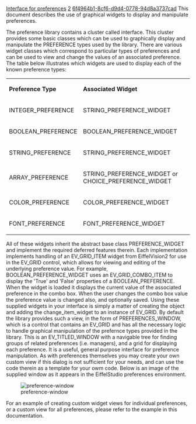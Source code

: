 [[Property:title|Interface for preferences]]
[[Property:weight|2]]
[[Property:uuid|6f4964b1-8cf6-d9d4-0778-94d8a3737cad]]
This document describes the use of graphical widgets to display and manipulate preferences.

The preference library contains a cluster called <eiffel>interface</eiffel>. This cluster provides some basic classes which can be used to graphically display and manipulate the <eiffel>PREFERENCE</eiffel> types used by the library. There are various widget classes which correspond to particular types of preferences and can be used to view and change the values of an associated preference. The table below illustrates which widgets are used to display each of the known preference types: 

{| 
|- 
|  '''Preference Type''' 
|  '''Associated Widget''' 
|- 
| <eiffel>INTEGER_PREFERENCE</eiffel>
| <eiffel>STRING_PREFERENCE_WIDGET</eiffel>
|- 
| <eiffel>BOOLEAN_PREFERENCE</eiffel>
| <eiffel>BOOLEAN_PREFERENCE_WIDGET</eiffel>
|- 
| <eiffel>STRING_PREFERENCE</eiffel>
| <eiffel>STRING_PREFERENCE_WIDGET</eiffel>
|- 
| <eiffel>ARRAY_PREFERENCE</eiffel>
| <eiffel>STRING_PREFERENCE_WIDGET</eiffel> or <eiffel>CHOICE_PREFERENCE_WIDGET</eiffel>
|- 
| <eiffel>COLOR_PREFERENCE</eiffel>
| <eiffel>COLOR_PREFERENCE_WIDGET</eiffel>
|- 
| <eiffel>FONT_PREFERENCE</eiffel>
| <eiffel>FONT_PREFERENCE_WIDGET</eiffel>
|}

All of these widgets inherit the abstract base class <eiffel>PREFERENCE_WIDGET</eiffel> and implement the required deferred features therein. Each implementation implements handling of an <eiffel>EV_GRID_ITEM</eiffel> widget from EiffelVision2 for use in the <eiffel>EV_GRID</eiffel> control, which allows for viewing and editing of the underlying preference value. For example, <eiffel>BOOLEAN_PREFERENCE_WIDGET</eiffel> uses an <eiffel>EV_GRID_COMBO_ITEM</eiffel> to display the 'True' and 'False' properties of a <eiffel>BOOLEAN_PREFERENCE</eiffel>. When the widget is loaded it displays the current value of the associated preference in the combo box. When the user changes the combo box value the preference value is changed also, and optionally saved. 
Using these supplied widgets in your interface is simply a matter of creating the object and adding the <eiffel>change_item_widget</eiffel> to an instance of <eiffel>EV_GRID</eiffel>. By default the library provides such a view, in the form of PREFERENCES_WINDOW, which is a control that contains an <eiffel>EV_GRID</eiffel> and has all the necessary logic to handle graphical manipulation of the prefernce types provided in the library. This is an <eiffel>EV_TITLED_WINDOW</eiffel> with a navigable tree for finding groups of related preferences (i.e. managers), and a grid for displaying each preference. It is a useful, general purpose interface for preference manipulation. As with preferences themselves you may create your own custom view if this dialog is not sufficient for your needs, and can use the code therein as a template for your owm code. Below is an image of the supplied window as it appears in the EiffelStudio preferences environment. 

[[Image:preference-window]]  

For an example of creating custom widget views for individual preferences, or a custom view for all preferences, please refer to the example in this documentation.




